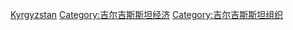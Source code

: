 [[Category:亚洲各国公司|Kyrgyzstan]]
[[Category:吉尔吉斯斯坦经济|Category:吉尔吉斯斯坦经济]]
[[Category:吉尔吉斯斯坦组织|Category:吉尔吉斯斯坦组织]]